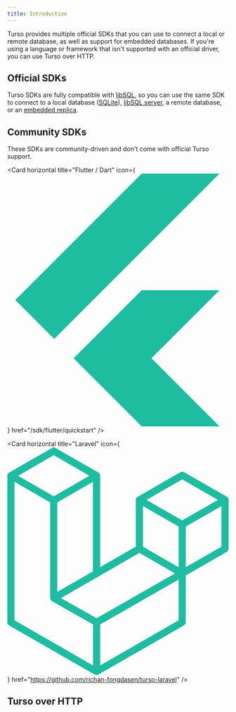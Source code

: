 ```yaml
---
title: Introduction
---
```


Turso provides multiple official SDKs that you can use to connect a local or remote database, as well as support for embedded databases. If you're using a language or framework that isn't supported with an official driver, you can use Turso over HTTP.

## Official SDKs

Turso SDKs are fully compatible with [libSQL](/libsql), so you can use the same SDK to connect to a local database ([SQLite](/local-development#sqlite)), [libSQL server](/local-development#libsql-server), a remote database, or an [embedded replica](/features/embedded-replicas).

<Snippet file="official-sdks.mdx" />

## Community SDKs

These SDKs are community-driven and don't come with official Turso support.

<CardGroup cols={2}>

<Card
  horizontal
  title="Flutter / Dart"
  icon={
    <svg xmlns="http://www.w3.org/2000/svg" viewBox="0 0 448 512">
      <path
        fill="#1ebca1"
        d="M429.5 236.3L291.7 374.1 429.5 512H272l-59.1-59.1-78.8-78.8L272 236.3H429.5zM272 0L16 256l78.8 78.8L429.5 0H272z"
      />
    </svg>
  }
  href="/sdk/flutter/quickstart"
/>

<Card
  horizontal
  title="React Native / OP-SQLite"
  icon="react"
  href="https://op-engineering.github.io/op-sqlite/"
/>

<Card
  horizontal
  title="Laravel"
  icon={
    <svg
      xmlns="http://www.w3.org/2000/svg"
      preserveAspectRatio="xMidYMid"
      viewBox="0 0 256 264"
    >
      <path
        d="m255.9 59.6.1 1.1v56.6c0 1.4-.8 2.8-2 3.5l-47.6 27.4v54.2c0 1.4-.7 2.8-2 3.5l-99.1 57-.7.4-.3.1c-.7.2-1.4.2-2.1 0l-.4-.1-.6-.3L2 206c-1.3-.8-2.1-2.2-2.1-3.6V32.7l.1-1.1.2-.4.3-.6.2-.4.4-.5.4-.3c.2 0 .3-.2.5-.3L51.6.6c1.3-.8 2.9-.8 4.1 0L105.3 29c.2 0 .3.2.4.3l.5.3c0 .2.2.4.3.5l.3.4.3.6.1.4.2 1v106l41.2-23.7V60.7c0-.4 0-.7.2-1l.1-.4.3-.7.3-.3.3-.5.5-.3.4-.4 49.6-28.5c1.2-.7 2.8-.7 4 0L254 57l.5.4.4.3.4.5.2.3c.2.2.2.5.3.7l.2.3Zm-8.2 55.3v-47l-17.3 10-24 13.7v47l41.3-23.7Zm-49.5 85v-47l-23.6 13.5-67.2 38.4v47.5l90.8-52.3ZM8.2 39.9V200l90.9 52.3v-47.5l-47.5-26.9-.4-.4c-.2 0-.3-.1-.4-.3l-.4-.4-.3-.4-.2-.5-.2-.5v-.6l-.2-.5V63.6L25.6 49.8l-17.3-10Zm45.5-31L12.4 32.8l41.3 23.7 41.2-23.7L53.7 8.9ZM75 157.3l24-13.8V39.8l-17.3 10-24 13.8v103.6l17.3-10ZM202.3 36.9 161 60.7l41.3 23.8 41.3-23.8-41.3-23.8Zm-4.1 54.7-24-13.8-17.3-10v47l24 13.9 17.3 10v-47Zm-95 106 60.6-34.5 30.2-17.3-41.2-23.8-47.5 27.4L62 174.3l41.2 23.3Z"
        fill="#1ebca1"
      />
    </svg>
  }
  href="https://github.com/richan-fongdasen/turso-laravel"
/>

<Card
  horizontal
  title=".NET"
  icon="microsoft"
  href="https://github.com/tvandinther/libsql-client-dotnet"
/>

<Card
  horizontal
  title="Java"
  icon="java"
  href="https://github.com/dbeaver/dbeaver-jdbc-libsql"
/>

<Card
  horizontal
  title="Stateless libSQL"
  icon="github"
  href="https://github.com/DaBigBlob/libsql-stateless-easy"
/>

</CardGroup>

## Turso over HTTP

<CardGroup cols={2}>

<Snippet file="http-sdk.mdx" />

</CardGroup>
